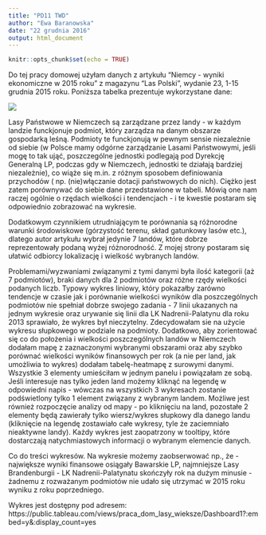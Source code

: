 ```yaml
---
title: "PD11 TWD"
author: "Ewa Baranowska"
date: "22 grudnia 2016"
output: html_document
---
```


```r
knitr::opts_chunk$set(echo = TRUE)
```

Do tej pracy domowej użyłam danych z artykułu "Niemcy - wyniki ekonomiczne w 2015 roku" z magazynu "Las Polski", wydanie 23, 1-15 grudnia 2015 roku. Poniższa tabelka prezentuje wykorzystane dane:

![](artykul.jpg)

Lasy Państwowe w Niemczech są zarządzane przez landy - w każdym landzie funckjonuje podmiot, który zarządza na danym obszarze gospodarką leśną. Podmioty te funckjonują w pewnym sensie niezależnie od siebie (w Polsce mamy odgórne zarządzanie Lasami Państwowymi, jeśli mogę to tak ująć, poszczególne jednostki podlegają pod Dyrekcję Generalną LP, podczas gdy w Niemczech, jednostki te działają bardziej niezależnie), co wiąże się m.in. z różnym sposobem definiowania przychodów ( np. (nie)włączanie dotacji państwowych do nich). Ciężko jest zatem porównywać do siebie dane przedstawione w tabeli. Mówią one nam raczej ogólnie o rzędach wielkości i tendencjach - i te kwestie postaram się odpowiednio zobrazować na wykresie.

Dodatkowym czynnikiem utrudniającym te porównania są różnorodne warunki środowiskowe (górzystość terenu, skład gatunkowy lasów etc.), dlatego autor artykułu wybrał jedynie 7 landów, które dobrze reprezentowały podaną wyżej różnorodność. Z mojej strony postaram się ułatwić odbiorcy lokalizację i wielkość wybranych landów.

Problemami/wyzwaniami związanymi z tymi danymi była ilość kategorii (aż 7 podmiotów), braki danych dla 2 podmiotów oraz różne rzędy wielkości podanych liczb. Typowy wykres liniowy, który pokazałby zarówno tendencje w czasie jak i porównanie wielkości wyników dla poszczególnych podmiotów nie spełniał dobrze swojego zadania - 7 linii ukazanych na jednym wykresie oraz urywanie się linii dla LK Nadrenii-Palatynu dla roku 2013 sprawiało, że wykres był nieczytelny. Zdecydowałam sie na użycie wykresu słupkowego w podziale na podmioty. Dodatkowo, aby zorientować się co do położenia i wielkości poszczególnych landów w Niemczech dodałam mapę z zaznaczonymi wybranymi obszarami oraz aby szybko porównać wielkości wyników finansowych per rok (a nie per land, jak umożliwia to wykres) dodałam tabelę-heatmapę z surowymi danymi. Wszystkie 3 elementy umieściłam w jednym panelu i powiązałam ze sobą.  Jeśli interesuje nas tylko jeden land możemy kliknąć na legendę w odpowiedni napis - wówczas na wszystkich 3 wykresach zostanie podświetlony tylko 1 element związany z wybranym landem. Możliwe jest również rozpoczęcie analizy od mapy - po kliknięciu na land, pozostałe 2 elementy będą zawierały tylko wiersz/wykres słupkowy dla danego landu (kliknięcie na legendę zostawiało całe wykresy, tyle że zaciemniało nieaktywne landy). Każdy wykres jest zaopatrzony w tooltipy, które dostarczają natychmiastowych informacji o wybranym elemencie danych.

Co do treści wykresów. Na wykresie możemy zaobserwować np., że
    - największe wyniki finansowe osiągały Bawarskie LP, najmniejsze Lasy Brandenburgii
    - LK Nadrenii-Palatynatu skończyły rok na dużym minusie
    - żadnemu z rozważanym podmiotów nie udało się utrzymać w 2015 roku wyniku z roku poprzedniego.

Wykres jest dostępny pod adresem:
https://public.tableau.com/views/praca_dom_lasy_wieksze/Dashboard1?:embed=y&:display_count=yes

